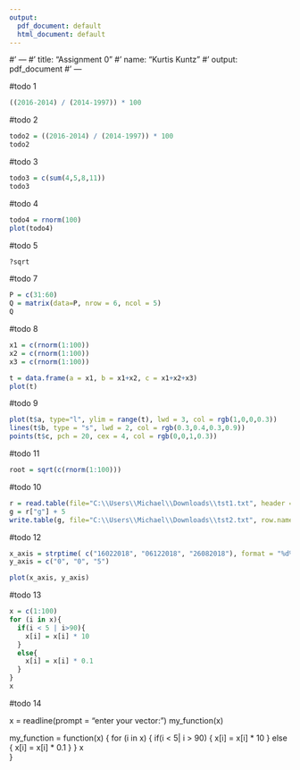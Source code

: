 ---
output:
  pdf_document: default
  html_document: default
---
#' ---
#' title: "Assignment 0"
#' name: "Kurtis Kuntz"
#' output: pdf_document
#' ---


#todo 1
```{r }
((2016-2014) / (2014-1997)) * 100
```
#todo 2
```{r }
todo2 = ((2016-2014) / (2014-1997)) * 100
todo2
```
#todo 3
```{r }
todo3 = c(sum(4,5,8,11))
todo3
```
#todo 4
```{r }
todo4 = rnorm(100)
plot(todo4)
```
#todo 5
```{r }
?sqrt
```
#todo 7
```{r }
P = c(31:60)
Q = matrix(data=P, nrow = 6, ncol = 5)
Q
```
#todo 8
```{r }
x1 = c(rnorm(1:100))
x2 = c(rnorm(1:100))
x3 = c(rnorm(1:100))

t = data.frame(a = x1, b = x1+x2, c = x1+x2+x3)
plot(t)
```
#todo 9 
```{r }
plot(t$a, type="l", ylim = range(t), lwd = 3, col = rgb(1,0,0,0.3))
lines(t$b, type = "s", lwd = 2, col = rgb(0.3,0.4,0.3,0.9))
points(t$c, pch = 20, cex = 4, col = rgb(0,0,1,0.3))
```
#todo 11
```{r }
root = sqrt(c(rnorm(1:100)))
```
#todo 10
```{r }
r = read.table(file="C:\\Users\\Michael\\Downloads\\tst1.txt", header = TRUE)
g = r["g"] + 5
write.table(g, file="C:\\Users\\Michael\\Downloads\\tst2.txt", row.names = FALSE)
```
#todo 12
```{r }
x_axis = strptime( c("16022018", "06122018", "26082018"), format = "%d%m%Y")
y_axis = c("0", "0", "5")

plot(x_axis, y_axis)
```
#todo 13
```{r }

x = c(1:100)
for (i in x){
  if(i < 5 | i>90){
    x[i] = x[i] * 10
  }
  else{
    x[i] = x[i] * 0.1
  }
}
x
```
#todo 14


x = readline(prompt = "enter your vector: ")
my_function(x)


my_function = function(x) 
{
  for (i in x) 
    {
      if(i < 5| i > 90)
      {
        x[i] = x[i] * 10
      }
    else
    {
      x[i] = x[i] * 0.1
    }
  }
x  
}
